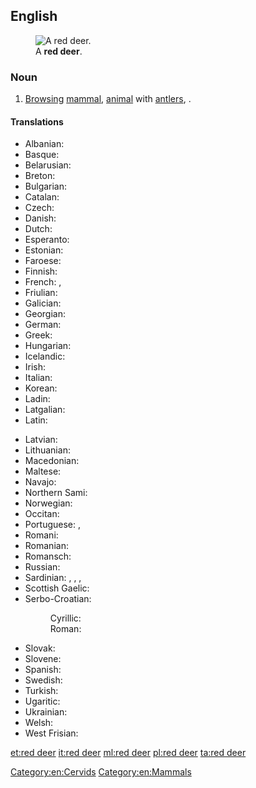 ==English==
{{wikipedia}}
[[File:Cervus_elaphus_Luc_Viatour_5.jpg|thumb|A '''red deer'''.]]

===Noun===
{{en-noun|head=[[red]] [[deer]]|red deer|pl2=red deers}}

# [[browsing|Browsing]] [[mammal]], [[animal]] with [[antler]]s, ''{{l|mul|Cervus elaphus}}''.

====Translations====
{{trans-top|Cervus elaphus}}
* Albanian: {{t-|sq|dreri}}
* Basque: {{t+|eu|orein}}
* Belarusian: {{t-|be|алень|tr=alén’|m|sc=Cyrl}}
* Breton: {{t-|br|karv ruz}}
* Bulgarian: {{t-|bg|благороден елен|tr=blagoroden elen|sc=Cyrl}}
* Catalan: {{t-|ca|cérvol comú}}
* Czech: {{t-|cs|jelen lesní|m}}
* Danish: {{t-|da|kronhjort|c}}
* Dutch: {{t+|nl|edelhert|n}}
* Esperanto: {{t+|eo|cervo}}
* Estonian: {{t-|et|punahirv}}
* Faroese: {{t-|fo|krúnhjørtur|m}}
* Finnish: {{t+|fi|saksanhirvi}}
* French: {{t-|fr|cerf commun|m}}, {{t-|fr|cerf rouge|m}}
* Friulian: {{tø|fur|cierf}}
* Galician: {{t-|gl|cervo|m}}
* Georgian: {{t+|ka|კეთილშობილი ირემი|tr=ket’ilšobili iremi|sc=Geor}}
* German: {{t-|de|Rothirsch|m}}
* Greek: {{t+|el|ελάφι|n|tr=eláfi}}
* Hungarian: {{t+|hu|szarvas}}
* Icelandic: {{t-|is|krónhjörtur}}
* Irish: {{t-|ga|fia rua|m}}
* Italian: {{t-|it|cervo nobile|m}}
* Korean: {{t-|ko|붉은사슴|tr=bulgeun saseum}}
* Ladin: {{tø|lld|cerf}}
* Latgalian: {{tø|ltg|aļņs|m}}
* Latin: {{t+|la|cervus|f}}
{{trans-mid}}
* Latvian: {{t-|lv|briedis}}
* Lithuanian: {{t+|lt|elnias}}
* Macedonian: {{t-|mk|елен|tr=elen|sc=Cyrl}}
* Maltese: {{t-|mt|ċerf l-aħmar}}
* Navajo: {{tø|nv|tó wónaanídę́ę́ʼ dzeeh}}
* Northern Sami: {{tø|se|ruksesgoddi}}
* Norwegian: {{t-|no|hjort}}
* Occitan: {{t-|oc|cèrvi}}
* Portuguese: {{t+|pt|veado}}, {{t+|pt|cervo}}
* Romani: {{tø|rom|cherbo|m}}
* Romanian: {{t-|ro|cerb comun}}
* Romansch: {{t-|rm|tschierv cotschen}}
* Russian: {{t-|ru|благородный олень|m|tr=blagoródnyj olén’}}
* Sardinian: {{t-|sc|crebu}}, {{t-|sc|crefu}}, {{t-|sc|cherbu}}, {{t-|sc|chervu}}
* Scottish Gaelic: {{t-|gd|fiadh}}
* Serbo-Croatian:
*: Cyrillic: {{t-|sh|јелен|sc=Cyrl}}
*: Roman: {{t-|sh|jelen}}
* Slovak: {{t-|sk|jeleň lesný|m}}
* Slovene: {{t-|sl|navadni jelen}}
* Spanish: {{t-|es|ciervo rojo|m}}
* Swedish: {{t-|sv|kronhjort}}
* Turkish: {{t+|tr|alageyik}}
* Ugaritic: {{tø|uga|𐎀𐎊𐎍|tr=ảyl}}
* Ukrainian: {{t+|uk|олень|m|tr=olen’}}
* Welsh: {{t-|cy|carw coch}}
* West Frisian: {{t-|fy|reahart}}
{{trans-bottom}}

[[Category:en:Cervids]]
[[Category:en:Mammals]]

[[et:red deer]]
[[it:red deer]]
[[ml:red deer]]
[[pl:red deer]]
[[ta:red deer]]